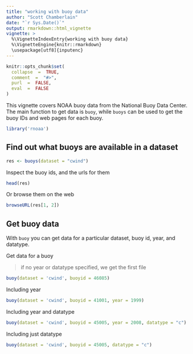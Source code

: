 ```yaml
---
title: "working with buoy data"
author: "Scott Chamberlain"
date: "`r Sys.Date()`"
output: rmarkdown::html_vignette
vignette: >
  %\VignetteIndexEntry{working with buoy data}
  %\VignetteEngine{knitr::rmarkdown}
  \usepackage[utf8]{inputenc}
---
```


```r
knitr::opts_chunk$set(
  collapse  =  TRUE,
  comment  =  "#>",
  purl  =  FALSE,
  eval  =  FALSE
)
```

This vignette covers NOAA buoy data from the National Buoy Data Center. The
main function to get data is `buoy`, while `buoys` can be used to
get the buoy IDs and web pages for each buoy.


```r
library('rnoaa')
```

## Find out what buoys are available in a dataset

```r
res <- buoys(dataset = "cwind")
```

Inspect the buoy ids, and the urls for them

```r
head(res)
```

Or browse them on the web

```r
browseURL(res[1, 2])
```

## Get buoy data

With `buoy` you can get data for a particular dataset, buoy id, year, and datatype. 

Get data for a buoy

> if no year or datatype specified, we get the first file

```r
buoy(dataset = 'cwind', buoyid = 46085)
```

Including year

```r
buoy(dataset = 'cwind', buoyid = 41001, year = 1999)
```

Including year and datatype

```r
buoy(dataset = 'cwind', buoyid = 45005, year = 2008, datatype = "c")
```

Including just datatype

```r
buoy(dataset = 'cwind', buoyid = 45005, datatype = "c")
```
